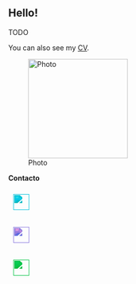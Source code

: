 ::: {.row}
::: {.col-md-8}

# Hello!

::: {.justify}
TODO

You can also see my [CV](RESUME.html).
:::

:::

::: {.col-md-4 .text-center}

![Photo](image.png){.img-fluid .rounded-circle width="200px"}

**Contacto**  
  <!-- Email -->
  <a href="mailto:edelpozo@inf.uc3m.es" target="_blank" title="Email">
    <i class="bi bi-envelope-fill" style="font-size:2rem; margin:10px;"></i>
  </a>

  <!-- Teléfono -->
  <a href="tel:+34123456789" target="_blank" title="Phone">
    <i class="bi bi-telephone-fill" style="font-size:2rem; margin:10px;"></i>
  </a>

  <!-- Dirección -->
  <a href="Leganes, Spain" target="_blank" title="Address">
    <i class="bi bi-geo-alt-fill" style="font-size:2rem; margin:10px;"></i>
  </a>

  <!-- LinkedIn -->
  <a href="https://www.linkedin.com/in/edelpozop/" target="_blank" title="LinkedIn">
    <i class="bi bi-linkedin" style="font-size:2rem; margin:10px;"></i>
  </a>

  <!-- ResearchGate -->
  <a href="https://www.researchgate.net/profile/Elias-Del-Pozo-Punal" target="_blank" title="ResearchGate">
    <img src="https://cdn.jsdelivr.net/gh/simple-icons/simple-icons/icons/researchgate.svg"
         style="width:2rem; margin:10px; filter: invert(23%) sepia(94%) saturate(1857%) hue-rotate(140deg) brightness(92%) contrast(97%);" />
  </a>

  <!-- Google Scholar -->
  <a href="https://scholar.google.es/citations?user=ea_asCUAAAAJ" target="_blank" title="Google Scholar">
    <img src="https://cdn.jsdelivr.net/gh/simple-icons/simple-icons/icons/googlescholar.svg"
         style="width:2rem; margin:10px; filter: invert(17%) sepia(100%) saturate(3437%) hue-rotate(216deg) brightness(90%) contrast(93%);" />
  </a>

  <!-- GitHub -->
  <a href="https://github.com/edelpozop" target="_blank" title="GitHub">
    <i class="bi bi-github" style="font-size:2rem; margin:10px;"></i>
  </a>

  <!-- ORCID -->
  <a href="https://orcid.org/0000-0001-8679-6975" target="_blank" title="ORCID">
    <img src="https://cdn.jsdelivr.net/gh/simple-icons/simple-icons/icons/orcid.svg"
         style="width:2rem; margin:10px; filter: invert(41%) sepia(91%) saturate(1063%) hue-rotate(92deg) brightness(91%) contrast(95%);" />
  </a>
:::
:::







